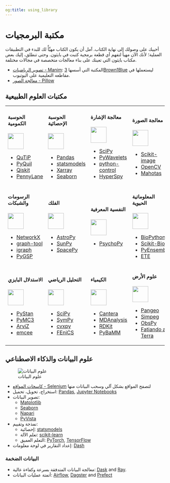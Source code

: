 ```yaml
---
og:title: using_library
---
```


# مكتبة البرمجيات

أحييك على وصولك إلى نهاية الكتاب.
آمل أن يكون الكتاب مهيِّأً لك للبدء في التطبيقات العملية؛ لأنك الآن مهيأ لتفهم أي قطعة برمجية كتبت في بايثون.
وحتى تنطلق، إليك بعض مكتاب بايثون التي تعينك على بناء معالجات متخصصة في مجالات مختلفة.

- [تصوير الرياضيات - Manim](https://www.manim.community/): المكتبة التي أسسها [3Brown1Blue](https://www.3blue1brown.com/) ليستعملها في مقاطعه التعليمية على اليوتيوب.
- [معالجة الصور - Pillow](https://pillow.readthedocs.io/en/stable/handbook/overview.html)

## مكتبات العلوم الطبيعية

<table>
<tr>
<td>
<h4>الحوسبة الكمومية</h4>
<img src="https://numpy.org/images/content_images/sc_dom_img/quantum_computing.svg" width="50px" height="50px" />
<ul>
<li><a target="_blank" href="https://qutip.org/">QuTiP</a></li>
<li><a target="_blank" href="https://pyquil-docs.rigetti.com/en/stable">PyQuil</a></li>
<li><a target="_blank" href="https://qiskit.org/">Qiskit</a></li>
<li><a target="_blank" href="https://pennylane.ai/">PennyLane</a></li>
</ul>
</td>

<td>
<h4>الحوسبة الإحصائية</h4>
<img src="https://numpy.org/images/content_images/sc_dom_img/statistical_computing.svg" width="50px" height="50px" />
<ul>
<li><a target="_blank" href="https://pandas.pydata.org/docs/getting_started/intro_tutorials/index.html">Pandas</a></li>
<li><a target="_blank" href="https://www.statsmodels.org/">statsmodels</a></li>
<li><a target="_blank" href="https://xarray.pydata.org/en/stable/">Xarray</a></li>
<li><a target="_blank" href="https://seaborn.pydata.org/">Seaborn</a></li>
</ul>
</td>

<td>
<h4>معالجة الإشارة</h4>
<img src="https://numpy.org/images/content_images/sc_dom_img/signal_processing.svg" width="50px" height="50px" />
<ul>
<li><a target="_blank" href="https://www.scipy.org/">SciPy</a></li>
<li><a target="_blank" href="https://pywavelets.readthedocs.io/">PyWavelets</a></li>
<li><a target="_blank" href="https://python-control.org/">python-control</a></li>
<li><a target="_blank" href="https://hyperspy.org/">HyperSpy</a></li>
</ul>
</td>

<td>
<h4>معالجة الصورة</h4>
<img src="https://numpy.org/images/content_images/sc_dom_img/image_processing.svg" width="50px" height="50px" />
<ul>
<li><a target="_blank" href="https://scikit-image.org/">Scikit-image</a></li>
<li><a target="_blank" href="https://opencv.org/">OpenCV</a></li>
<li><a target="_blank" href="https://mahotas.rtfd.io/">Mahotas</a></li>
</ul>
</td>
</tr>

<tr>
<td>
<h4>الرسومات والشبكات</h4>
<img src="https://numpy.org/images/content_images/sc_dom_img/sd6.svg" width="50px" height="50px" />
<ul>
<li><a target="_blank" href="https://networkx.org/">NetworkX</a></li>
<li><a target="_blank" href="https://graph-tool.skewed.de/">graph-tool</a></li>
<li><a target="_blank" href="https://igraph.org/python/">igraph</a></li>
<li><a target="_blank" href="https://pygsp.rtfd.io/">PyGSP</a></li>
</ul>
</td>

<td>
<h4>الفلك</h4>
<img src="https://numpy.org/images/content_images/sc_dom_img/astronomy_processes.svg" width="50px" height="50px" />
<ul>
<li><a target="_blank" href="https://www.astropy.org/">AstroPy</a></li>
<li><a target="_blank" href="https://sunpy.org/">SunPy</a></li>
<li><a target="_blank" href="https://spacepy.github.io/">SpacePy</a></li>
</ul>
</td>

<td>
<h4>النفسية المعرفية</h4>
<img src="https://numpy.org/images/content_images/sc_dom_img/cognitive_psychology.svg" width="50px" height="50px" />
<ul>
<li><a target="_blank" href="https://www.psychopy.org/">PsychoPy</a></li>
</ul>
</td>

<td>
<h4>المعلوماتية الحيوية</h4>
<img src="https://numpy.org/images/content_images/sc_dom_img/bioinformatics.svg" width="50px" height="50px" />
<ul>
<li><a target="_blank" href="https://biopython.org/">BioPython</a></li>
<li><a target="_blank" href="http://scikit-bio.org/">Scikit-Bio</a></li>
<li><a target="_blank" href="https://github.com/openvax/pyensembl">PyEnsembl</a></li>
<li><a target="_blank" href="http://etetoolkit.org/">ETE</a></li>
</ul>
</td>
</tr>

<tr>
<td>
<h4>الاستدلال البايزي</h4>
<img src="https://numpy.org/images/content_images/sc_dom_img/bayesian_inference.svg" width="50px" height="50px" />
<ul>
<li><a target="_blank" href="https://pystan.readthedocs.io/en/latest/">PyStan</a></li>
<li><a target="_blank" href="https://docs.pymc.io/">PyMC3</a></li>
<li><a target="_blank" href="https://arviz-devs.github.io/arviz/">ArviZ</a></li>
<li><a target="_blank" href="https://emcee.readthedocs.io/">emcee</a></li>
</ul>
</td>

<td>
<h4>التحليل الرياضي</h4>
<img src="https://numpy.org/images/content_images/sc_dom_img/mathematical_analysis.svg" width="50px" height="50px" />
<ul>
<li><a target="_blank" href="https://www.scipy.org/">SciPy</a></li>
<li><a target="_blank" href="https://www.sympy.org/">SymPy</a></li>
<li><a target="_blank" href="https://www.cvxpy.org/">cvxpy</a></li>
<li><a target="_blank" href="https://fenicsproject.org/">FEniCS</a></li>
</ul>
</td>

<td>
<h4>الكيمياء</h4>
<img src="https://numpy.org/images/content_images/sc_dom_img/chemistry.svg" width="50px" height="50px" />
<ul>
<li><a target="_blank" href="https://cantera.org/">Cantera</a></li>
<li><a target="_blank" href="https://www.mdanalysis.org/">MDAnalysis</a></li>
<li><a target="_blank" href="https://github.com/rdkit/rdkit">RDKit</a></li>
<li><a target="_blank" href="https://www.pybamm.org/">PyBaMM</a></li>
</ul>
</td>

<td>
<h4>علوم الأرض</h4>
<img src="https://numpy.org/images/content_images/sc_dom_img/geoscience.svg" width="50px" height="50px" />
<ul>
<li><a target="_blank" href="https://pangeo.io/">Pangeo</a></li>
<li><a target="_blank" href="https://simpeg.xyz/">Simpeg</a></li>
<li><a target="_blank" href="https://github.com/obspy/obspy/wiki">ObsPy</a></li>
<li><a target="_blank" href="https://www.fatiando.org/">Fatiando a Terra</a></li>
</ul>
</td>
</tr>
</table>

## علوم البيانات والذكاء الاصطناعي

![علوم البيانات](https://numpy.org/images/content_images/data-science.png)

- [كاسحات المواقع - Selenium](https://pypi.org/project/selenium/){target="_blank"} لتصفح المواقع بشكل آلي وسحب البيانات منها
- استخراج، تحويل، تحميل: [Pandas](https://pandas.pydata.org/docs/getting_started/intro_tutorials/index.html){target="_blank"}, [Jupyter Notebooks](https://code.visualstudio.com/docs/datascience/jupyter-notebooks){target="_blank"}
- تصوير البيانات:
    - [Matplotlib](https://matplotlib.org/){target="_blank"}
    - [Seaborn](https://seaborn.pydata.org/){target="_blank"}
    - [Napari](https://napari.org/){target="_blank"}
    - [PyVista](https://docs.pyvista.org/){target="_blank"}
- نمذجة وتقييم:
    - إحصائية: [statsmodels](https://www.statsmodels.org/){target="_blank"}
    - تعلم الآلة: [scikit-learn](https://scikit-learn.org/){target="_blank"}
    - التعلم العميق: [PyTorch](https://pytorch.org/){target="_blank"}, [TensorFlow](https://www.tensorflow.org/){target="_blank"}
- إعداد التقارير في لوحة معلومات: [Dash](https://dash.plotly.com/){target="_blank"}

### البيانات الضخمة

- معالجة البيانات المتدفقة بسرعة وكفاءة عالية: [Dask](https://dask.org/){target="_blank"} and [Ray](https://ray.io/){target="_blank"}.
- أتمتة عمليات البيانات: [Airflow](https://airflow.apache.org/){target="_blank"}, [Dagster](https://dagster.io/){target="_blank"} and [Prefect](https://www.prefect.io/){target="_blank"}